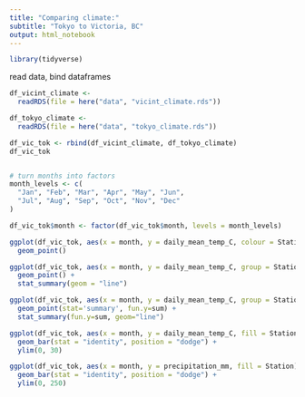 ```yaml
---
title: "Comparing climate:" 
subtitle: "Tokyo to Victoria, BC"
output: html_notebook
---
```


```r
library(tidyverse)
```


read data, bind dataframes

```r

df_vicint_climate <- 
  readRDS(file = here("data", "vicint_climate.rds"))

df_tokyo_climate <- 
  readRDS(file = here("data", "tokyo_climate.rds"))

df_vic_tok <- rbind(df_vicint_climate, df_tokyo_climate)
df_vic_tok


# turn months into factors
month_levels <- c(
  "Jan", "Feb", "Mar", "Apr", "May", "Jun", 
  "Jul", "Aug", "Sep", "Oct", "Nov", "Dec"
)

df_vic_tok$month <- factor(df_vic_tok$month, levels = month_levels)

```



```r

ggplot(df_vic_tok, aes(x = month, y = daily_mean_temp_C, colour = Station)) +
  geom_point()

ggplot(df_vic_tok, aes(x = month, y = daily_mean_temp_C, group = Station)) +
  geom_point() +
  stat_summary(geom = "line")

ggplot(df_vic_tok, aes(x = month, y = daily_mean_temp_C, group = Station)) +
  geom_point(stat='summary', fun.y=sum) +
  stat_summary(fun.y=sum, geom="line")

ggplot(df_vic_tok, aes(x = month, y = daily_mean_temp_C, fill = Station)) +
  geom_bar(stat = "identity", position = "dodge") +
  ylim(0, 30)

```



```r
ggplot(df_vic_tok, aes(x = month, y = precipitation_mm, fill = Station)) +
  geom_bar(stat = "identity", position = "dodge") +
  ylim(0, 250)


```

